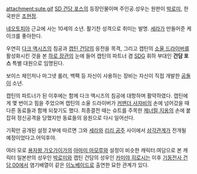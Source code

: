 attachment:sute.gif
[[SD 건담 포스]]의 등장인물이며 주인공.성우는 원판이 [[박로미]], 한국판은 [[조현정]].

[[네오토피아]] 근교에 사는 10세의 소년. 활기찬 성격으로 취미는 발명. [[세라]]가 만들어준 케이크를 좋아한다.

우연히 [[다크 액시즈]]의 침공과 [[캡틴 건담]]의 응전을 목격, 그리고 캡틴의 [[소울 드라이버]]를 활성화시킨 것을 본 [[하로 장관]]의 눈에 들어 캡틴의 파트너 겸 [[SDG]] 휘하 부대인 '''건담 포스''' 특별 대원으로 임명된다.

보이스 체인저나 마그넷 롤러, 백팩 등 자신이 사용하는 장비는 자신이 직접 개발한 [[공돌이]] 소년.  

캡틴의 파트너가 된 이후에는 함께 다크 액시즈의 침공에 대항하며 활약하였다. 캡틴에게 몇 번이고 힘을 주었으며 캡틴의 소울 드라이버가 [[커맨더 사자비]]의 손에 넘어갔을 때 다른 동료들과 함께 되찾기도 했다. 최종결전 때는 슈트를 주목한 [[제너럴 지옹]]의 손에 붙잡혀 정신공격을 당했지만 동료들의 응원으로 다시 일어선다.

기획만 공개된 설정 2부에 따르면 그와 [[세라]]와 [[리리 공주]] 사이에서 [[삼각관계]]가 전개될 예정이었다고.어익후야. 


여러 모로 [[용자왕 가오가이가]]의 [[아마미 마모루]]와 설정이 비슷한 캐릭터.여담으로 본 캐릭터 일본판의 성우인 [[박로미]]와 캡틴 건담의 성우인 [[카미야 히로시]]는 이후 [[기동전사 건담 00]]에서 염기배열이 같은 [[이노베이드]]로 출연한 묘한 관계가 있다.
